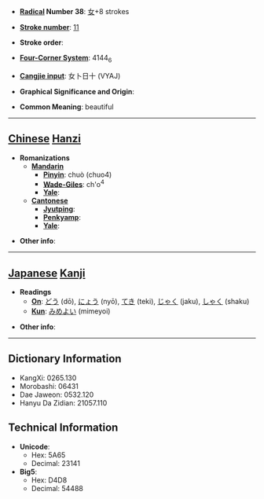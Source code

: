 * '''[[Wiktionary:Chinese radical index| Radical]] Number 38''': [[Wiktionary:Chinese radical index 女|女]]+8 strokes

* '''[[Wiktionary:Chinese total strokes index|Stroke number]]''': [[Wiktionary:Chinese total strokes index 11|11]]

* '''Stroke order''': 

* '''[[Wiktionary:Chinese four corner index|Four-Corner System]]''': 4144<sub>6</sub>

* '''[[Wiktionary:Chinese Cangjie index|Cangjie input]]''': 女卜日十 (VYAJ)

* '''Graphical Significance and Origin''': 

* '''Common Meaning''': beautiful

----

== [[Chinese]] [[Hanzi]] ==

* '''Romanizations'''
** '''[[Mandarin]]'''
*** '''[[Pinyin]]''': chuò (chuo4)
*** '''[[Wade-Giles]]''': ch'o<sup>4</sup>
*** '''[[Yale]]''': 
** '''[[Cantonese]]'''
*** '''[[Jyutping]]''':
*** '''[[Penkyamp]]''': 
*** '''[[Yale]]''': 

* '''Other info''': 

----

== [[Japanese]] [[Kanji]] ==

* '''Readings'''
** '''[[On]]''': [[どう]] (dō), [[にょう]] (nyō), [[てき]] (teki), [[じゃく]] (jaku), [[しゃく]] (shaku)
** '''[[Kun]]''': [[みめよい]] (mimeyoi)

* '''Other info''':  

----

== Dictionary Information ==

* KangXi: 0265.130
* Morobashi: 06431
* Dae Jaweon: 0532.120
* Hanyu Da Zidian: 21057.110

== Technical Information ==

* '''Unicode''':
** Hex: 5A65
** Decimal: 23141
* '''Big5''':
** Hex: D4D8
** Decimal: 54488